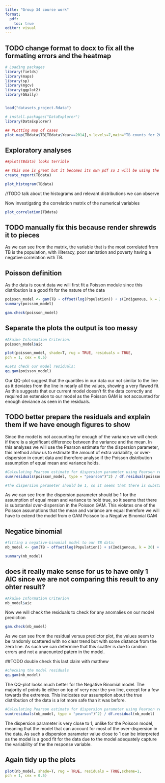 ```yaml
---
title: "Group 34 course work"
format:
  pdf:
    toc: true
editor: visual
---
```


## TODO change format to docx to fix all the formating errors and the heatmap 


```r
# Loading packages
library(fields)
library(maps)
library(sp)
library(mgcv)
library(ggplot2)
library(GGally)


load("datasets_project.Rdata")

# install.packages("DataExplorer")
library(DataExplorer)

```



```r
## PLotting map of cases
plot.map(TBdata$TB[TBdata$Year==2014],n.levels=7,main="TB counts for 2014")


```

## Exploratory analyses 

```r

##plot(TBdata) looks terrible

## this one is great but it becomes its own pdf so I will be using the individual functions from the package
create_report(TBdata)

```

```r
plot_histogram(TBdata)

```
//TODO talk about the histograms and relevant distributions we can observe 

Now investigating the correlation matrix of the numerical variables

```r

plot_correlation(TBdata)

```
## TODO manually fix this because render shrewds it to pieces

As we can see from the matrix, the variable that is the most correlated from TB is the population, with illiteracy, poor sanitation and poverty having a negative correlation with TB.



<!-- ```{r tidy=TRUE, tidy.opts=list(width.cutoff=72)} -->

<!-- ##Poisson data here -->

<!-- ``` -->

<!-- Apparently quasi poisson works best -->

<!-- Quasi-Poisson regression is used when the assumption of equal variance and mean of the Poisson distribution is violated, which often occurs when the data have over dispersion. -->

<!-- ```{r tidy=TRUE, tidy.opts=list(width.cutoff=72)} -->

<!-- ##improving by extending to a quase Poisson -->

<!-- ``` -->


## Poisson definition

As the data is count data we will first fit a Poisson module since this distribution is a good fit for the nature of the data


```r
poisson_model <- gam(TB ~ offset(log(Population)) + s(Indigenous, k = 20) + s(Illiteracy , k = 20) + s(Urbanisation, k = 20) + s(Density, k = 20) + s(Poverty, k = 20) + s(Poor_Sanitation, k = 20) + s(Unemployment, k = 20) + s(Timeliness, k = 20) + s(lat, k = 30) + s(lon, k = 30) + s(Year, k = 3) + ti(lon, lat, Year, k = 3), family = poisson, data = TBdata, method = 'REML')
summary(poisson_model)
```

```r
gam.check(poisson_model)
```

## Separate the plots the output is too messy

```r
#Akaike Information Criterion:
poisson_model$aic

plot(poisson_model, shade=T, rug = TRUE, residuals = TRUE,
pch = 1, cex = 0.5)

#Lets check our model residuals:
qq.gam(poisson_model)
```
Our QQ-plot suggest that the quantiles in our data our not similar to the line as it deviates from the line in nearly all the values, showing a very flawed fit.
As this suggests that our current model doesn't fit the data correctly and required an extension to our model as the Poisson GAM is not accounted for enough deviance as seen in the residuals.

## TODO better prepare the residuals and explain them if we have enough figures to show

Since the model is not accounting for enough of the variance we will check if there is a significant difference between the variance and the mean. 
In this analyses we will use the Pearson estimate for the dispersion parameter, this method allow us to estimate the amount of extra variability, or over-dispersion in count data and therefore analyse if the Poisson distribution assumption of equal mean and variance holds.

```r
#Calculating Pearson estimate for dispersion parameter using Pearson residuals:
sum(residuals(poisson_model, type = "pearson")^2) / df.residual(poisson_model)

#The dispersion parameter should be 1, so it seems that there is substantial over-dispersion in the Poisson GAM.
```
As we can see from the dispersion parameter should be 1 for the assumption of equal mean and variance to hold true, so it seems that there is substantial over-dispersion in the Poisson GAM. 
This violates one of the Poisson assumptions that the mean and variance are equal therefore we will have to extend the model from e GAM Poisson to a Negative Binomial GAM


## Negatice binomial

```r
#fitting a negative-binomial model to our TB data:
nb_model <- gam(TB ~ offset(log(Population)) + s(Indigenous, k = 20) + s(Illiteracy , k = 20) + s(Urbanisation, k = 20) + s(Density, k = 20) + s(Poverty, k = 20) + s(Poor_Sanitation, k = 20) + s(Unemployment, k = 20) + s(Timeliness, k = 20) + s(lat, k = 30) + s(lon, k = 30) + s(Year, k = 3) + ti(lon, lat, Year, k = 3), negbin(theta = 9, link = "log"), data = TBdata, method = 'REML')

summary(nb_model)
```

## does it really make sense for us to have only 1 AIC since we are not comparing this result to any ohter result?

```r
#Akaike Information Criterion
nb_model$aic
```
Now we will check the residuals to check for any anomalies on our model prediction

```r
gam.check(nb_model)
```

As we can see from the residual versus predictor plot, the values seem to be randomly scattered with no clear trend but with some distance from the zero line. As such we can determine that this scatter is due to random errors and not a unacounted patern in the model.

##TODO double check this last claim with matthew


```r
#checking the model residuals
qq.gam(nb_model)
```

The QQ-plot looks much better for the Negative Binomial model. 
The majority of points lie either on top of very near the y=x line, except
for a few towards the extremes. This indicates our assumption about the
true distribution of the data is a lot more safe than it was before.

```r
#Calculating Pearson estimate for dispersion parameter using Pearson residuals:
sum(residuals(nb_model, type = "pearson")^2) / df.residual(nb_model)
```

The dispersion parameter is very close to 1, unlike for the Poisson model,  meaning that the model that can  account for most of the over-dispersion in the data. As such a dispersion parameter value close to 1 can be interpreted as the model is a good fit for the data due to the model adequately capture the variability of the the response variable.

## Again tidy up the plots

```r
plot(nb_model, shade=T, rug = TRUE, residuals = TRUE,scheme=1,
pch = 1, cex = 0.5)
```















```r



```

```r



```

```r



```

```r



```

```r



```
